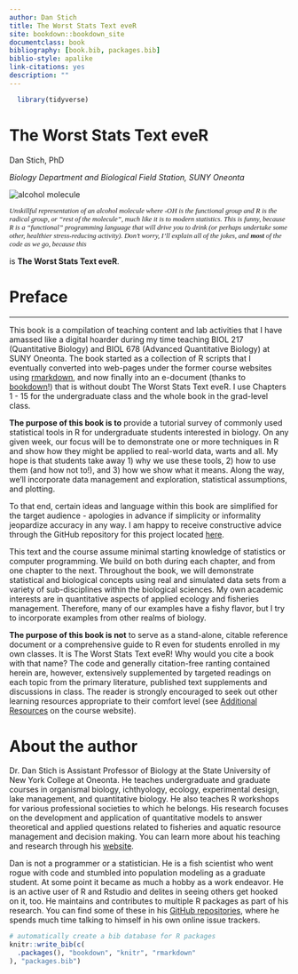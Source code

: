 ```yaml
--- 
author: Dan Stich
title: The Worst Stats Text eveR
site: bookdown::bookdown_site
documentclass: book
bibliography: [book.bib, packages.bib]
biblio-style: apalike
link-citations: yes
description: ""
---
```


```r
  library(tidyverse)
```
# The Worst Stats Text eveR {-#title}

Dan Stich, PhD

*Biology Department and Biological Field Station, SUNY Oneonta*

<img src="images/roh.png" alt="alcohol molecule">

<p style="font-family: times, serif; font-size:.9em; font-style:italic">
Unskillful representation of an alcohol molecule where -OH is the functional group and R is the radical group, or "rest of the molecule", much like it is to modern statistics. This is funny, because R is a "functional" programming language that will drive you to drink (or perhaps undertake some other, healthier stress-reducing activity). Don't worry, I'll explain all of the jokes, and **most** of the code as we go, because this</p>
is **The Worst Stats Text eveR**.


# Preface {-#preface}

-----
This book is a compilation of teaching content and lab activities that I have amassed like a digital hoarder during my time teaching BIOL 217 (Quantitative Biology) and BIOL 678 (Advanced Quantitative Biology) at SUNY Oneonta. The book started as a collection of R scripts that I eventually converted into web-pages under the former course websites using [rmarkdown](https://rmarkdown.rstudio.com/), and now finally into an e-document (thanks to [bookdown](https://bookdown.org/home/about/)!) that is without doubt The Worst Stats Text eveR. I use Chapters 1 - 15 for the  undergraduate class and the whole book in the grad-level class.

**The purpose of this book is to** provide a tutorial survey of commonly used statistical tools in R for undergraduate students interested in biology. On any given week, our focus will be to demonstrate one or more techniques in R and show how they might be applied to real-world data, warts and all. My hope is that students take away 1) why we use these tools, 2) how to use them (and how not to!), and 3) how we show what it means. Along the way, we'll incorporate data management and exploration, statistical assumptions, and plotting.

To that end, certain ideas and language within this book are simplified for the target audience - apologies in advance if simplicity or informality jeopardize accuracy in any way. I am happy to receive constructive advice through the GitHub repository for this project located [here](https://github.com/danStich/worst-r). 

This text and the course assume minimal starting knowledge of statistics or computer programming. We build on both during each chapter, and from one chapter to the next. Throughout the book, we will demonstrate statistical and biological concepts using real and simulated data sets from a variety of sub-disciplines within the biological sciences. My own academic interests are in quantitative aspects of applied ecology and fisheries management. Therefore, many of our examples have a fishy flavor, but I try to incorporate examples from other realms of biology.

**The purpose of this book is not** to serve as a stand-alone, citable reference document or a comprehensive guide to R even for students enrolled in my own classes. It is The Worst Stats Text eveR! Why would you cite a book with that name? The code and generally citation-free ranting contained herein are, however, extensively supplemented by targeted readings on each topic from the primary literature, published text supplements and discussions in class. The reader is strongly encouraged to seek out other learning resources appropriate to their comfort level (see [Additional Resources](https://danstich.github.io/stich/classes/BIOL217/index.html) on the course website).

# About the author {-#author}
Dr. Dan Stich is Assistant Professor of Biology at the State University of New York College at Oneonta. He teaches undergraduate and graduate courses in organismal biology, ichthyology, ecology, experimental design, lake management, and quantitative biology. He also teaches R workshops for various professional societies to which he belongs. His research focuses on the development and application of quantitative models to answer theoretical and applied questions related to fisheries and aquatic resource management and decision making. You can learn more about his teaching and research through his [website](https://danstich.github.io/stich/index.html).

Dan is not a programmer or a statistician. He is a fish scientist who went rogue with code and stumbled into population modeling as a graduate student. At some point it became as much a hobby as a work endeavor. He is an active user of R and Rstudio and delites in seeing others get hooked on it, too. He maintains and contributes to multiple R packages as part of his research. You can find some of these in his [GitHub repositories](https://github.com/danStich), where he spends much time talking to himself in his own online issue trackers.

```r
# automatically create a bib database for R packages
knitr::write_bib(c(
  .packages(), "bookdown", "knitr", "rmarkdown"
), "packages.bib")
```
